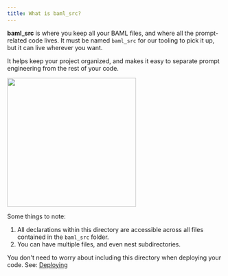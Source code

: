 ```yaml
---
title: What is baml_src?
---
```


**baml_src** is where you keep all your BAML files, and where all the prompt-related code lives. It must be named `baml_src` for our tooling to pick it up, but it can live wherever you want.

It helps keep your project organized, and makes it easy to separate prompt engineering from the rest of your code.

<img src="/assets/vscode/baml-client.png" width="300px"/>


Some things to note:
1. All declarations within this directory are accessible across all files contained in the `baml_src` folder.
2. You can have multiple files, and even nest subdirectories.

You don't need to worry about including this directory when deploying your code. See: [Deploying](/guide/development/deploying/aws)